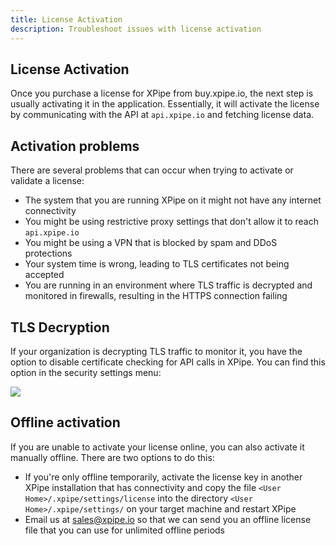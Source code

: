 ```yaml
---
title: License Activation
description: Troubleshoot issues with license activation
---
```


## License Activation

Once you purchase a license for XPipe from buy.xpipe.io, the next step is usually activating it in the application.
Essentially, it will activate the license by communicating with the API at `api.xpipe.io` and fetching license data.

## Activation problems

There are several problems that can occur when trying to activate or validate a license:
- The system that you are running XPipe on it might not have any internet connectivity
- You might be using restrictive proxy settings that don't allow it to reach `api.xpipe.io`
- You might be using a VPN that is blocked by spam and DDoS protections
- Your system time is wrong, leading to TLS certificates not being accepted
- You are running in an environment where TLS traffic is decrypted and monitored in firewalls, resulting in the HTTPS connection failing

## TLS Decryption

If your organization is decrypting TLS traffic to monitor it, you have the option to disable certificate checking for API calls in XPipe. You can find this option in the security settings menu:

![](/images/security-tls.png)

## Offline activation

If you are unable to activate your license online, you can also activate it manually offline. There are two options to do this:
- If you're only offline temporarily, activate the license key in another XPipe installation that has connectivity and copy the file `<User Home>/.xpipe/settings/license` into the directory `<User Home>/.xpipe/settings/` on your target machine and restart XPipe
- Email us at [sales@xpipe.io](mailto:sales@xpipe.io) so that we can send you an offline license file that you can use for unlimited offline periods